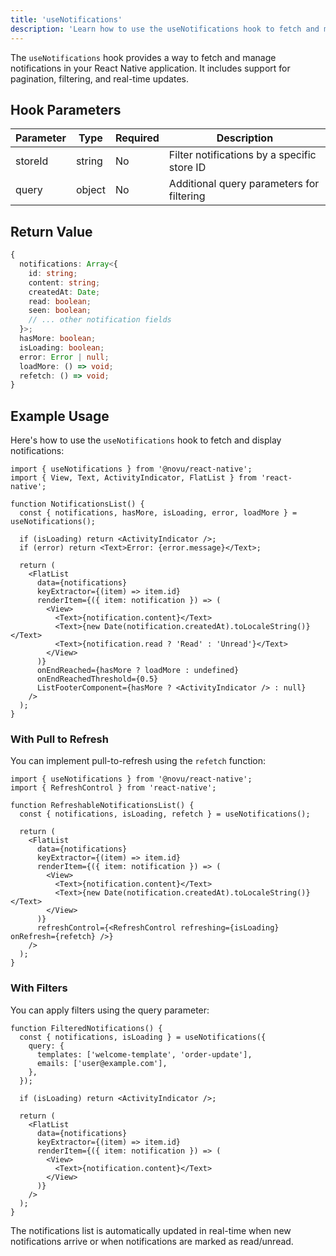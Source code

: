 ```yaml
---
title: 'useNotifications'
description: 'Learn how to use the useNotifications hook to fetch and manage notifications in your React Native application'
---
```



The `useNotifications` hook provides a way to fetch and manage notifications in your React Native application. It includes support for pagination, filtering, and real-time updates.

## Hook Parameters

| Parameter | Type   | Required | Description                                 |
| --------- | ------ | -------- | ------------------------------------------- |
| storeId   | string | No       | Filter notifications by a specific store ID |
| query     | object | No       | Additional query parameters for filtering   |

## Return Value

```typescript
{
  notifications: Array<{
    id: string;
    content: string;
    createdAt: Date;
    read: boolean;
    seen: boolean;
    // ... other notification fields
  }>;
  hasMore: boolean;
  isLoading: boolean;
  error: Error | null;
  loadMore: () => void;
  refetch: () => void;
}
```

## Example Usage

Here's how to use the `useNotifications` hook to fetch and display notifications:

```tsx
import { useNotifications } from '@novu/react-native';
import { View, Text, ActivityIndicator, FlatList } from 'react-native';

function NotificationsList() {
  const { notifications, hasMore, isLoading, error, loadMore } = useNotifications();

  if (isLoading) return <ActivityIndicator />;
  if (error) return <Text>Error: {error.message}</Text>;

  return (
    <FlatList
      data={notifications}
      keyExtractor={(item) => item.id}
      renderItem={({ item: notification }) => (
        <View>
          <Text>{notification.content}</Text>
          <Text>{new Date(notification.createdAt).toLocaleString()}</Text>
          <Text>{notification.read ? 'Read' : 'Unread'}</Text>
        </View>
      )}
      onEndReached={hasMore ? loadMore : undefined}
      onEndReachedThreshold={0.5}
      ListFooterComponent={hasMore ? <ActivityIndicator /> : null}
    />
  );
}
```

### With Pull to Refresh

You can implement pull-to-refresh using the `refetch` function:

```tsx
import { useNotifications } from '@novu/react-native';
import { RefreshControl } from 'react-native';

function RefreshableNotificationsList() {
  const { notifications, isLoading, refetch } = useNotifications();

  return (
    <FlatList
      data={notifications}
      keyExtractor={(item) => item.id}
      renderItem={({ item: notification }) => (
        <View>
          <Text>{notification.content}</Text>
          <Text>{new Date(notification.createdAt).toLocaleString()}</Text>
        </View>
      )}
      refreshControl={<RefreshControl refreshing={isLoading} onRefresh={refetch} />}
    />
  );
}
```

### With Filters

You can apply filters using the query parameter:

```tsx
function FilteredNotifications() {
  const { notifications, isLoading } = useNotifications({
    query: {
      templates: ['welcome-template', 'order-update'],
      emails: ['user@example.com'],
    },
  });

  if (isLoading) return <ActivityIndicator />;

  return (
    <FlatList
      data={notifications}
      keyExtractor={(item) => item.id}
      renderItem={({ item: notification }) => (
        <View>
          <Text>{notification.content}</Text>
        </View>
      )}
    />
  );
}
```

<Callout type="info">
  The notifications list is automatically updated in real-time when new notifications arrive or when
  notifications are marked as read/unread.
</Callout>
